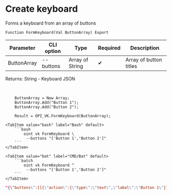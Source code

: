 ﻿---
sidebar_position: 1
description: Create keyboard and other functions to work with VK in the Open Integration Package, a free open-source integration library for 1C:Enterprise 8, OneScript and CLI
keywords: [1C, 1С, 1С:Enterprise, 1С:Enterprise 8.3, API, Integration, Services, Exchange, OneScript, CLI, VK]
---


# Create keyboard
 Forms a keyboard from an array of buttons



`Function FormKeyboard(Val ButtonArray) Export`

  | Parameter | CLI option | Type | Required | Description |
  |-|-|-|-|-|
  | ButtonArray | --buttons | Array of String | &#x2714; | Array of button titles |

  
  Returns:  String - Keyboard JSON

<br/>




```bsl title="1C:Enterprise/OneScript code example"
    ButtonArray = New Array;
    ButtonArray.Add("Button 1");
    ButtonArray.Add("Button 2");

    Result = OPI_VK.FormKeyboard(ButtonArray);
```
 

 <Tabs>
  
    <TabItem value="bash" label="Bash" default>
        ```bash
            oint vk FormKeyboard \
             --buttons "['Button 1','Button 2']"
        ```
    </TabItem>
  
    <TabItem value="bat" label="CMD/Bat" default>
        ```batch
            oint vk FormKeyboard ^
             --buttons "['Button 1','Button 2']"
        ```
    </TabItem>
</Tabs>


```json title="Result"
"{\"buttons\":[[{\"action\":{\"type\":\"text\",\"label\":\"Button 1\"}},{\"action\":{\"type\":\"text\",\"label\":\"Button 2\"}}]],\"one_time\":false}"
```
